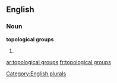 
==English==

===Noun===
'''topological groups'''

# {{plural of|[[topological group]]}}

[[Category:English plurals]]

[[ar:topological groups]]
[[fr:topological groups]]